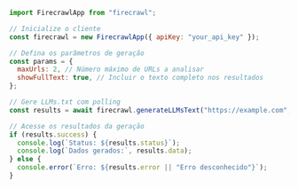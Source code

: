 ```js Node
import FirecrawlApp from "firecrawl";

// Inicialize o cliente
const firecrawl = new FirecrawlApp({ apiKey: "your_api_key" });

// Defina os parâmetros de geração
const params = {
  maxUrls: 2, // Número máximo de URLs a analisar
  showFullText: true, // Incluir o texto completo nos resultados
};

// Gere LLMs.txt com polling
const results = await firecrawl.generateLLMsText("https://example.com", params);

// Acesse os resultados da geração
if (results.success) {
  console.log(`Status: ${results.status}`);
  console.log(`Dados gerados:`, results.data);
} else {
  console.error(`Erro: ${results.error || "Erro desconhecido"}`);
}
```
